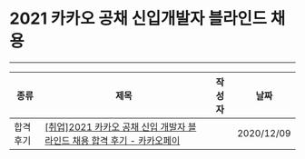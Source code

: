 
# 2021 카카오 공채 신입개발자 블라인드 채용

---

| 종류 | 제목 | 작성자 | 날짜 |
| --- | --- | --- | --- |
| 합격 후기 | [[취업]2021 카카오 공채 신입 개발자 블라인드 채용 합격 후기 - 카카오페이](https://blog.naver.com/paula23/222167420683) | <Author author={authors.징진} /> | 2020/12/09 |
